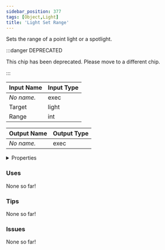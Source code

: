 ```yaml
---
sidebar_position: 377
tags: [Object,Light]
title: 'Light Set Range'
---
```


Sets the range of a point light or a spotlight.

:::danger DEPRECATED

This chip has been deprecated. Please move to a different chip.

:::




<EsbSvg />

| Input Name | Input Type |
|-----------|-----------|
| *No name.* | exec |
| Target | light |
| Range | int |

| Output Name | Output Type |
|-----------|-----------|
| *No name.* | exec |


<details>
  <summary>Properties</summary>
  <div>
    <div>
    <table>
      <thead>
        <tr>
          <th>Is beta required?</th>
          <th>❌</th>
        </tr>
        <tr>
          <th>Is this chip a trolling risk?</th>
          <th>❌</th>
        </tr>
        <tr>
          <th>Is this chip a role assignment risk?</th>
          <th>❌</th>
        </tr>
        <tr>
          <th>Chip UUID</th>
          <th>c3d0ef1f-921c-4602-a6eb-b03ed46d556f</th>
        </tr>
      </thead>
    </table>
    </div>
  </div>
</details>

### Uses

None so far!

### Tips

None so far!

### Issues

None so far!